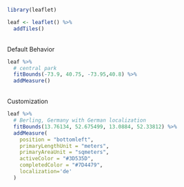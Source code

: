 
```r
library(leaflet)

leaf <- leaflet() %>%
  addTiles()
```

<br/>
Default Behavior

```r
leaf %>%
  # central park
  fitBounds(-73.9, 40.75, -73.95,40.8) %>%
  addMeasure()
```

<br/>
Customization

```r
leaf %>%
  # Berling, Germany with German localization
  fitBounds(13.76134, 52.675499, 13.0884, 52.33812) %>%
  addMeasure(
    position = "bottomleft",
    primaryLengthUnit = "meters",
    primaryAreaUnit = "sqmeters",
    activeColor = "#3D535D",
    completedColor = "#7D4479",
    localization='de'
  )
```

